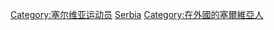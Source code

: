 [[Category:塞尔维亚运动员|Category:塞尔维亚运动员]]
[[Category:各國旅外運動員|Serbia]]
[[Category:在外國的塞爾維亞人|Category:在外國的塞爾維亞人]]